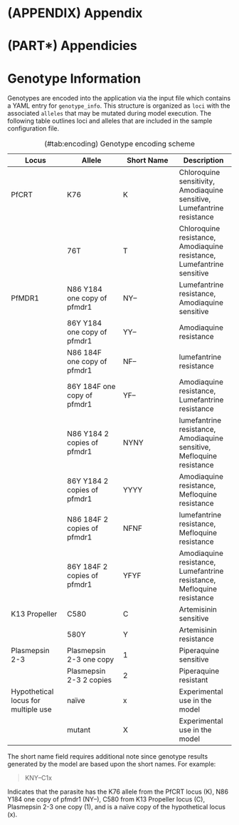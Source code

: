 \newpage

# (APPENDIX) Appendix {-}

# (PART\*) Appendicies {-}

# Genotype Information

Genotypes are encoded into the application via the input file which contains a YAML entry for `genotype_info`. This structure is organized as `loci` with the associated `alleles` that may be mutated during model execution. The following table outlines loci and alleles that are included in the sample configuration file.

Table: (\#tab:encoding) Genotype encoding scheme

| Locus | Allele | Short Name | Description |
| --- | --- | --- | --- |
| PfCRT | K76 | K | Chloroquine sensitivity, Amodiaquine sensitive, Lumefantrine resistance  |
| | 76T | T |  Chloroquine resistance, Amodiaquine resistance, Lumefantrine sensitive |
| PfMDR1 | N86 Y184 one copy of pfmdr1 |  NY-- | Lumefantrine resistance, Amodiaquine sensitive |
| | 86Y Y184 one copy of pfmdr1 | YY-- | Amodiaquine resistance |
| | N86 184F one copy of pfmdr1 | NF-- | lumefantrine resistance |
| | 86Y 184F one copy of pfmdr1 | YF-- | Amodiaquine resistance, Lumefantrine resistance |
| | N86 Y184 2 copies of pfmdr1 | NYNY | lumefantrine resistance, Amodiaquine sensitive, Mefloquine resistance |
| | 86Y Y184 2 copies of pfmdr1 | YYYY | Amodiaquine resistance, Mefloquine resistance |
| | N86 184F 2 copies of pfmdr1 | NFNF | lumefantrine resistance, Mefloquine resistance |
| | 86Y 184F 2 copies of pfmdr1 | YFYF | Amodiaquine resistance, Lumefantrine resistance, Mefloquine resistance |
| K13 Propeller | C580 | C | Artemisinin sensitive |
| | 580Y | Y | Artemisinin resistance |
| Plasmepsin 2-3 | Plasmepsin 2-3 one copy | 1 | Piperaquine sensitive |
| | Plasmepsin 2-3 2 copies | 2 | Piperaquine resistant |
| Hypothetical locus for multiple use | naïve | x | Experimental use in the model |
| | mutant | X | Experimental use in the model |

The short name field requires additional note since genotype results generated by the model are based upon the short names. For example:

> KNY--C1x

Indicates that the parasite has the K76 allele from the PfCRT locus (K), N86 Y184 one copy of pfmdr1 (NY--), C580 from K13 Propeller locus (C), Plasmepsin 2-3 one copy (1), and is a naïve copy of the hypothetical locus (x). 
